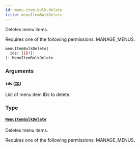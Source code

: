 ```yaml
---
id: menu-item-bulk-delete
title: menuItemBulkDelete
---
```


Deletes menu items.

Requires one of the following permissions: MANAGE_MENUS.

```graphql
menuItemBulkDelete(
  ids: [ID!]!
): MenuItemBulkDelete
```

### Arguments

#### `ids` ([`ID`](../../../developer/api-reference/scalars/id))

List of menu item IDs to delete.

### Type

#### [`MenuItemBulkDelete`](../../../developer/api-reference/objects/menu-item-bulk-delete)

Deletes menu items.

Requires one of the following permissions: MANAGE_MENUS.
